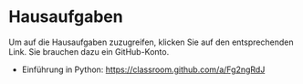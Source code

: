 # Hausaufgaben {.unnumbered}

Um auf die Hausaufgaben zuzugreifen, klicken Sie auf den entsprechenden Link. Sie brauchen dazu ein GitHub-Konto.

-   Einführung in Python: <https://classroom.github.com/a/Fg2ngRdJ>
